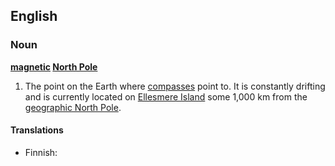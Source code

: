 {{wikipedia}}
==English==

===Noun===
{{en-noun|-}}
'''[[magnetic]] [[North Pole]]'''

# The point on the Earth where [[compass]]es point to. It is constantly drifting and is currently located on [[Ellesmere Island]] some 1,000 km from the [[geographic North Pole]].

====Translations====
{{trans-top|point were a compass needle points to}}
* Finnish: {{t-|fi|magneettinen}} {{t+|fi|pohjoisnapa}}
{{trans-mid}}
{{trans-bottom}}